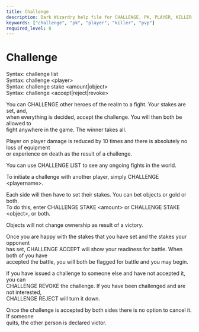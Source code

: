 ```yaml
---
title: Challenge
description: Dark Wizardry help file for CHALLENGE, PK, PLAYER, KILLER, PVP
keywords: ["challenge", "pk", "player", "killer", "pvp"]
required_level: 0
---
```


# Challenge

Syntax: challenge list  
Syntax: challenge \<player\>  
Syntax: challenge stake \<amount|object\>  
Syntax: challenge \<accept|reject|revoke\>  

You can CHALLENGE other heroes of the realm to a fight. Your stakes are set, and,  
when everything is decided, accept the challenge. You will then both be allowed to  
fight anywhere in the game. The winner takes all.  

Player on player damage is reduced by 10 times and there is absolutely no loss of equipment  
or experience on death as the result of a challenge.  

You can use CHALLENGE LIST to see any ongoing fights in the world.  

To initiate a challenge with another player, simply CHALLENGE \<playername\>.  

Each side will then have to set their stakes. You can bet objects or gold or both.  
To do this, enter CHALLENGE STAKE \<amount\> or CHALLENGE STAKE \<object\>, or both.  

Objects will not change ownership as result of a victory.  

Once you are happy with the stakes that you have set and the stakes your opponent  
has set, CHALLENGE ACCEPT will show your readiness for battle. When both of you have  
accepted the battle, you will both be flagged for battle and you may begin.  

If you have issued a challenge to someone else and have not accepted it, you can  
CHALLENGE REVOKE the challenge. If you have been challenged and are not interested,  
CHALLENGE REJECT will turn it down.  

Once the challenge is accepted by both sides there is no option to cancel it. If someone  
quits, the other person is declared victor.